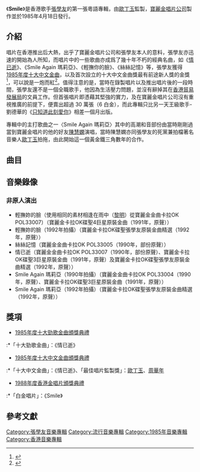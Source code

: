 {{Refimprove|time=2021-05-09}}
{{Otheruses|Smile|other=同名或類似名的其它條目描述}}
{{Infobox album
| name       = Smile
| type       = [[專輯|專輯]]
| artist     = [[張學友|張學友]]
| cover      = Jacky-smile.jpg
| released   = 1985年4月18日
| recorded   = 1984年-1985年初
| genre      = [[粵語流行音樂|粵語流行音樂]]
| length     = 41分13秒
| label      = [[寶麗金|寶麗金]]
| producer   = [[歐丁玉|歐丁玉]]、[[周華年|周華年]]
| reviews    = 
| prev_title = 
| prev_year  = 
| next_title = [[遙遠的她AMOUR|遙遠的她AMOUR]]
| next_year  = 1986
}}
《'''Smile'''》是香港歌手[[張學友|張學友]]的第一張粵語專輯，由[[歐丁玉|歐丁玉]]監製，[[寶麗金唱片公司|寶麗金唱片公司]]製作並於1985年4月18日發行。

== 介紹 ==
唱片在香港推出后大熱，出乎了寶麗金唱片公司和張學友本人的意料，張學友亦迅速的開始為人所知，而唱片中的一些歌曲亦成爲了幾十年不朽的經典名曲，如《[[情已逝|情已逝]]》、《Smile Again 瑪莉亞》、《輕撫你的臉》、《絲絲記憶》等，張學友獲得[[第八屆十大中文金曲得獎名單|1985年度十大中文金曲]]，以及首次設立的十大中文金曲獎最有前途新人獎的金獎<ref>{{cite news |author1=Eric |title=參加演唱會前 該知道關於張學友的10件事 |url=https://www.gq.com.tw/entertainment/content-31122 |accessdate=2021-05-13 |work=GQ |date=2017-02-08 |archive-date=2021-05-14 |archive-url=https://web.archive.org/web/20210514044358/https://www.gq.com.tw/entertainment/content-31122 }}</ref>，可以說是一炮而紅<ref>{{cite web | language = zh-hans | publisher = ZOL | title = 张学友最重要十张专辑 | url = http://sound.zol.com.cn/33/331874.html | author =  | date = 2006-08-12 | accessdate = 2009-07-11 | archive-url = https://web.archive.org/web/20120314073347/http://sound.zol.com.cn/33/331874.html | archive-date = 2012-03-14 | dead-url = yes }}</ref>。值得注意的是，當時在錄製唱片以及推出唱片後的一段時間，張學友還不是一個全職歌手，他因為生活壓力問題，並沒有辭掉其在[[香港貿易發展局|香港貿易發展局]]的文員工作。但首張唱片即憑藉其堅強的實力，及在寶麗金唱片公司沒有重視推廣的前提下，便賣出超過 30 萬張（6 白金），而此專輯只比另一天王級歌手-劉德華的《[[只知道此刻愛你|只知道此刻愛你]]》相差一個月出版。

專輯中的主打歌曲之一〈Smile Again 瑪莉亞〉其中的高潮和音部份由當時剛剛過當到寶麗金唱片的他的好友[[陳慧嫻|陳慧嫻]]演唱，當時陳慧嫻亦同張學友的死黨兼拍檔著名音樂人[[歐丁玉|歐丁玉]]拍拖，由此開始這一個黃金鐵三角數年的合作。

== 曲目 ==
{{Tracklist
| collapsed = 
| headline = 
| font_size = 
| total_length = 41:13

| all_writing = 
| all_music = 
| all_lyrics = 
| all_arranger = 
| all_except = 

| title1 = 輕撫妳的臉
| note1 = 
| longnote1 = 改編自台灣歌手[[羅大佑|羅大佑]]的〈穿過妳的黑髮的我的手〉<br>國語版為〈穿過妳的黑髮的我的手〉
| music1 = [[羅大佑|羅大佑]]
| lyrics1 = [[卡龍_(填詞人)|葉漢良]]
| arranger1 = [[盧東尼|Antonio Arevalo Jr.]]
| producer1 = [[歐丁玉|歐丁玉]]
| extra1 = 
| length1 = 3:21

| title2 = 愛的卡幫
| note2 = 
| longnote2 = 
| music2 = [[盧東尼|Antonio Arevalo Jr.]]
| lyrics2 = [[林敏驄|林敏驄]]
| arranger2 = [[盧東尼|Antonio Arevalo Jr.]]
| producer2 = [[歐丁玉|歐丁玉]]
| extra2 = 
| length2 = 3:28

| title3 = 絲絲記憶
| note3 = 
| longnote3 = 改編自[[李恕權|李恕權]]的《每次都想呼喊你的名字》<br>電影《[[錯點鴛鴦_(電影)|錯點鴛鴦]]》主題曲<br>國語版為〈每次都想呼喊你的名字〉
| music3 = 姚凱祿
| lyrics3 = [[盧永強|盧永強]]
| arranger3 = [[盧東尼|Antonio Arevalo Jr.]]
| producer3 = [[歐丁玉|歐丁玉]]
| extra3 = 
| length3 = 3:01

| title4 = 局外人
| note4 = 
| longnote4 = 改編自日本歌手[[中森明菜|中森明菜]]的〈十戒〉
| music4 = {{link-ja|高中正義|高中正義}}
| lyrics4 = [[林振強|林振強]]
| arranger4 = [[盧東尼|Antonio Arevalo Jr.]]
| producer4 = 周華年
| extra4 = 
| length4 = 3:30

| title5 = 懷抱的您
| note5 = 
| longnote5 = 
| music5 = [[林敏怡|林敏怡]]
| lyrics5 = 文井一
| arranger5 = [[林敏怡|林敏怡]]
| producer5 = 周華年
| extra5 = 
| length5 = 3:36

| title6 = 甜夢
| note6 = 
| longnote6 = 改編自美國歌手{{link-en|Dan Hartman|Dan Hartman}}的〈{{link-en|I Can Dream About You|I Can Dream About You}}〉<br>[[華納唱片_(香港)|華納]]版本為[[陳百強|陳百強]]遺作〈[[深愛著你#曲目|在這孤獨晚上]]〉
| music6 = Dan Hartman
| lyrics6 = [[林敏驄|林敏驄]]
| arranger6 = [[盧東尼|Antonio Arevalo Jr.]]
| producer6 = 周華年
| extra6 = 
| length6 = 3:56

| title7 = [[情已逝|情已逝]]
| note7 = 
| longnote7 = 改編自日本歌手{{link-ja|來生孝夫|来生たかお}}的〈Goodbye Day〉<br>國語版為〈情已逝〉
| music7 = 來生孝夫
| lyrics7 = [[潘源良|潘源良]]
| arranger7 = [[盧東尼|Antonio Arevalo Jr.]]
| producer7 = [[歐丁玉|歐丁玉]]
| extra7 = 
| length7 = 4:38

| title8 = 造夢者
| note8 = 
| longnote8 = 電影《[[愛神一號|愛神一號]]》插曲<br>國語版為《夢》
| music8 = [[威林_(音樂人)|威林]]
| lyrics8 = [[潘源良|潘源良]]
| arranger8 = [[盧東尼|Antonio Arevalo Jr.]]
| producer8 = [[歐丁玉|歐丁玉]]
| extra8 = 
| length8 = 3:00

| title9 = 溫柔
| note9 = 
| longnote9 = 
| music9 = [[林敏怡|林敏怡]]
| lyrics9 = [[林敏驄|林敏驄]]
| arranger9 = [[林敏怡|林敏怡]]
| producer9 = 周華年
| extra9 = 
| length9 = 4:30

| title10 = 交叉算了
| note10 = 
| longnote10 = 改編自日本組合{{link-ja|SALLY (日本組合)|SALLY|SALLY}}的〈バ－ジン・ブル－〉
| music10 = [[鈴木喜三郎|鈴木喜三郎]]
| lyrics10 = [[林敏驄|林敏驄]]
| arranger10 = [[盧東尼|Antonio Arevalo Jr.]]
| producer10 = [[歐丁玉|歐丁玉]]
| extra10 = 
| length10 = 3:03

| title11 = Smile Again 瑪莉亞
| note11 = 
| longnote11 = 改編自匈牙利組合{{link-en|Neoton Familia|Neoton Familia}}的《Smile Again》<br>和音部份由[[陳慧嫻|陳慧嫻]]主唱<br>國語版為《永遠的笑靨》
| music11 = Keith Brown (鈴木喜三郎的化名<ref>{{Cite web|title=Kisaburo Suzuki - Discography - Discogs|url=https://www.discogs.com/artist/1339551-Kisaburo-Suzuki|access-date=2022-05-14|work=Discogs|language=en|archive-date=2022-05-11|archive-url=https://web.archive.org/web/20220511055350/https://www.discogs.com/artist/1339551-Kisaburo-Suzuki}}</ref>)<br>John Stanley
| lyrics11 = [[卡龍_(填詞人)|葉漢良]]
| arranger11 = [[盧東尼|Antonio Arevalo Jr.]]
| producer11 = [[歐丁玉|歐丁玉]]
| extra11 = 
| length11 = 4:57
}}

==音樂錄像==
===非原人演出===
*輕撫妳的臉（使用相同的素材相逢在雨中（[[黎明|黎明]]）從寶麗金金曲卡拉OK POL33007）（寶麗金卡拉OK碟聖4巨星原裝金曲（1991年，原聲））
*輕撫妳的臉（1992年拍攝）（寶麗金卡拉OK碟聖張學友原裝金曲精選（1992年，原聲））
*絲絲記憶（寶麗金金曲卡拉OK POL33005（1990年，部份原聲））
*情已逝（寶麗金金曲卡拉OK POL33007（1990年，部份原聲）、寶麗金卡拉OK碟聖3巨星原裝金曲（1991年，原聲）及寶麗金卡拉OK碟聖張學友原裝金曲精選（1992年，原聲））
*Smile Again 瑪莉亞（1990年拍攝）（寶麗金金曲卡拉OK POL33004（1990年，原聲）、寶麗金卡拉OK碟聖3巨星原裝金曲（1991年，原聲））
*Smile Again 瑪莉亞（1992年拍攝）（寶麗金卡拉OK碟聖張學友原裝金曲精選（1992年，原聲））

== 獎項 ==
*[[1985年度十大勁歌金曲得獎名單|1985年度十大勁歌金曲頒獎典禮]]
:*「十大勁歌金曲」：《情已逝》
*[[第八屆十大中文金曲得獎名單|1985年度十大中文金曲頒獎典禮]]
:*「十大中文金曲」：《情已逝》、「最佳唱片監製獎」：[[歐丁玉|歐丁玉]]、[[周華年|周華年]]
*[[1988年度香港金唱片頒獎典禮|1988年度香港金唱片頒獎典禮]]
:*「白金唱片」：《Smile》

== 參考文獻 ==
<div class="references-small">
<references />
</div>

{{張學友}}

[[Category:張學友音樂專輯|Category:張學友音樂專輯]]
[[Category:流行音樂專輯|Category:流行音樂專輯]]
[[Category:1985年音樂專輯|Category:1985年音樂專輯]]
[[Category:香港音樂專輯|Category:香港音樂專輯]]